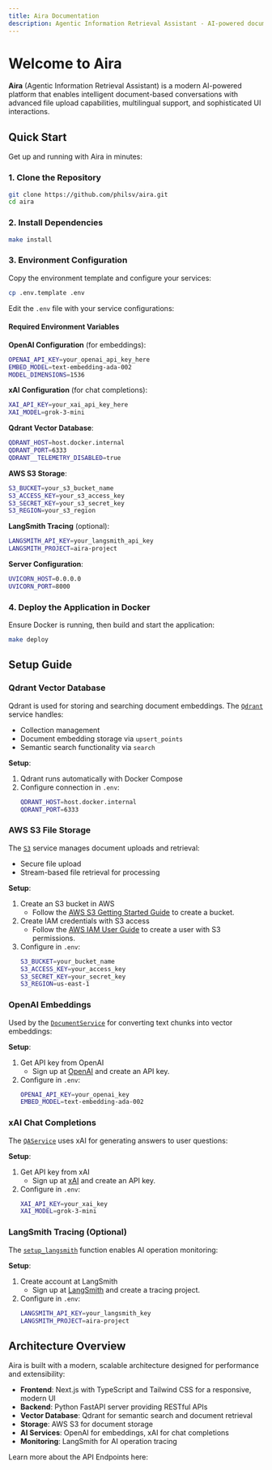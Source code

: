 ```yaml
---
title: Aira Documentation
description: Agentic Information Retrieval Assistant - AI-powered document chat platform
---
```


# Welcome to Aira

**Aira** (Agentic Information Retrieval Assistant) is a modern AI-powered platform that enables intelligent document-based conversations with advanced file upload capabilities, multilingual support, and sophisticated UI interactions.

## Quick Start

Get up and running with Aira in minutes:

### 1. Clone the Repository

```bash
git clone https://github.com/philsv/aira.git
cd aira
```

### 2. Install Dependencies

```bash
make install
```

### 3. Environment Configuration

Copy the environment template and configure your services:

```bash
cp .env.template .env
```

Edit the `.env` file with your service configurations:

#### Required Environment Variables

**OpenAI Configuration** (for embeddings):

```bash
OPENAI_API_KEY=your_openai_api_key_here
EMBED_MODEL=text-embedding-ada-002
MODEL_DIMENSIONS=1536
```

**xAI Configuration** (for chat completions):

```bash
XAI_API_KEY=your_xai_api_key_here
XAI_MODEL=grok-3-mini
```

**Qdrant Vector Database**:

```bash
QDRANT_HOST=host.docker.internal
QDRANT_PORT=6333
QDRANT__TELEMETRY_DISABLED=true
```

**AWS S3 Storage**:

```bash
S3_BUCKET=your_s3_bucket_name
S3_ACCESS_KEY=your_s3_access_key
S3_SECRET_KEY=your_s3_secret_key
S3_REGION=your_s3_region
```

**LangSmith Tracing** (optional):

```bash
LANGSMITH_API_KEY=your_langsmith_api_key
LANGSMITH_PROJECT=aira-project
```

**Server Configuration**:

```bash
UVICORN_HOST=0.0.0.0
UVICORN_PORT=8000
```

### 4. Deploy the Application in Docker

Ensure Docker is running, then build and start the application:

```bash
make deploy
```

## Setup Guide

### Qdrant Vector Database

Qdrant is used for storing and searching document embeddings. The [`Qdrant`](https://github.com/philsv/aira/blob/main/aira/services/qdrant_service.py) service handles:

- Collection management
- Document embedding storage via `upsert_points`
- Semantic search functionality via `search`

**Setup**:

1. Qdrant runs automatically with Docker Compose
2. Configure connection in `.env`:
   ```bash
   QDRANT_HOST=host.docker.internal
   QDRANT_PORT=6333
   ```

### AWS S3 File Storage

The [`S3`](https://github.com/philsv/aira/blob/main/aira/services/s3_upload.py) service manages document uploads and retrieval:

- Secure file upload
- Stream-based file retrieval for processing

**Setup**:

1. Create an S3 bucket in AWS
   - Follow the [AWS S3 Getting Started Guide](https://docs.aws.amazon.com/AmazonS3/latest/userguide/GetStartedWithS3.html) to create a bucket.
2. Create IAM credentials with S3 access
   - Follow the [AWS IAM User Guide](https://docs.aws.amazon.com/AmazonS3/latest/userguide/security-iam.html) to create a user with S3 permissions.
3. Configure in `.env`:
   ```bash
   S3_BUCKET=your_bucket_name
   S3_ACCESS_KEY=your_access_key
   S3_SECRET_KEY=your_secret_key
   S3_REGION=us-east-1
   ```

### OpenAI Embeddings

Used by the [`DocumentService`](https://github.com/philsv/aira/blob/main/aira/services/document_service.py) for converting text chunks into vector embeddings:

**Setup**:

1. Get API key from OpenAI
   - Sign up at [OpenAI](https://platform.openai.com/signup) and create an API key.
2. Configure in `.env`:
   ```bash
   OPENAI_API_KEY=your_openai_key
   EMBED_MODEL=text-embedding-ada-002
   ```

### xAI Chat Completions

The [`QAService`](https://github.com/philsv/aira/blob/main/aira/services/qa_service.py) uses xAI for generating answers to user questions:

**Setup**:

1. Get API key from xAI
   - Sign up at [xAI](https://accounts.x.ai/account) and create an API key.
2. Configure in `.env`:
   ```bash
   XAI_API_KEY=your_xai_key
   XAI_MODEL=grok-3-mini
   ```

### LangSmith Tracing (Optional)

The [`setup_langsmith`](https://github.com/philsv/aira/blob/main/aira/services/langsmith_setup.py) function enables AI operation monitoring:

**Setup**:

1. Create account at LangSmith
   - Sign up at [LangSmith](https://smith.langchain.com/) and create a tracing project.
2. Configure in `.env`:
   ```bash
   LANGSMITH_API_KEY=your_langsmith_key
   LANGSMITH_PROJECT=aira-project
   ```

## Architecture Overview

Aira is built with a modern, scalable architecture designed for performance and extensibility:

- **Frontend**: Next.js with TypeScript and Tailwind CSS for a responsive, modern UI
- **Backend**: Python FastAPI server providing RESTful APIs
- **Vector Database**: Qdrant for semantic search and document retrieval
- **Storage**: AWS S3 for document storage
- **AI Services**: OpenAI for embeddings, xAI for chat completions
- **Monitoring**: LangSmith for AI operation tracing

Learn more about the API Endpoints here:

<Cards>
  <Card
    title="Backend API"
    description="Python FastAPI server with document processing and AI integration"
    href="/docs/api"
    icon="🔧"
  />
</Cards>

